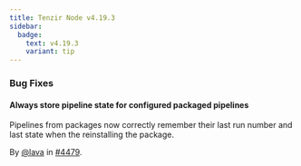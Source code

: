 ```yaml
---
title: Tenzir Node v4.19.3
sidebar:
  badge:
    text: v4.19.3
    variant: tip
---
```


### Bug Fixes

#### Always store pipeline state for configured packaged pipelines

Pipelines from packages now correctly remember their last run number and last
state when the reinstalling the package.

By [@lava](https://github.com/lava) in [#4479](https://github.com/tenzir/tenzir/pull/4479).
